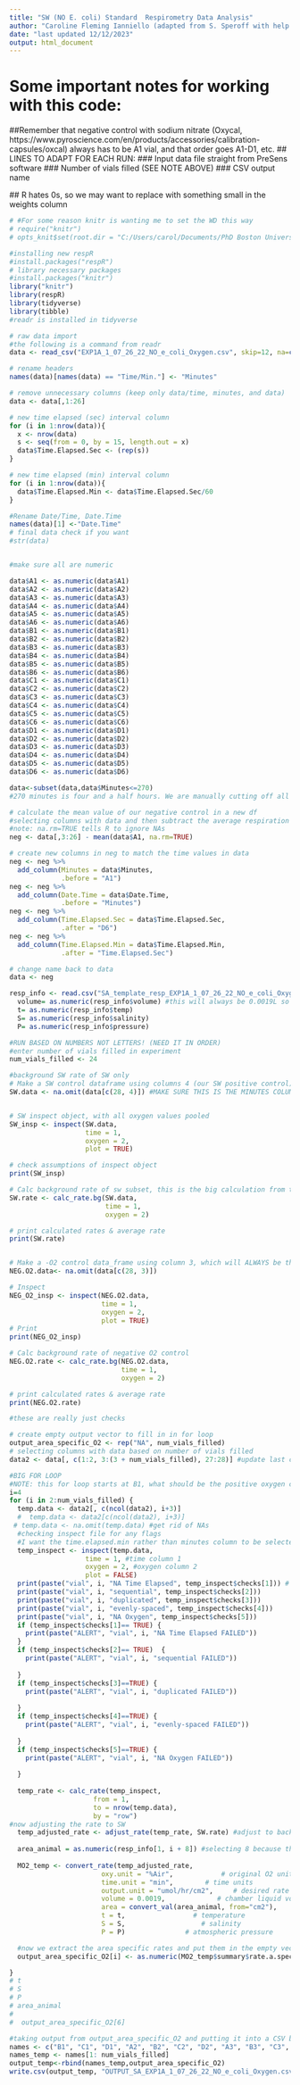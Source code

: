 ```yaml
---
title: "SW (NO E. coli) Standard  Respirometry Data Analysis"
author: "Caroline Fleming Ianniello (adapted from S. Speroff with help from Brian Kennedy and Ethan Deyle)"
date: "last updated 12/12/2023"
output: html_document
---
```



# Some important notes for working with this code: 

  ##Remember that negative control with sodium nitrate (Oxycal, https://www.pyroscience.com/en/products/accessories/calibration-capsules/oxcal)  always has to be A1 vial, and that order goes A1-D1, etc.
  ## LINES TO ADAPT FOR EACH RUN: 
  ### Input data file straight from PreSens software
  ### Number of vials filled (SEE NOTE ABOVE)
  ### CSV output name
  
  ## R hates 0s, so we may want to replace with something small in the weights column


```r
# #For some reason knitr is wanting me to set the WD this way
# require("knitr")
# opts_knit$set(root.dir = "C:/Users/carol/Documents/PhD Boston University 2019-/Astrangia_nutrient_stressors_Rotjan_lab/Surface_area_resp_reruns")
```

```r

#installing new respR
#install.packages("respR")
# library necessary packages
#install.packages("knitr")
library("knitr")
library(respR)
library(tidyverse)
library(tibble)
#readr is installed in tidyverse
```


```r
# raw data import
#the following is a command from readr
data <- read_csv("EXP1A_1_07_26_22_NO_e_coli_Oxygen.csv", skip=12, na=c("No Sensor","NA"))


```


```r
# rename headers
names(data)[names(data) == "Time/Min."] <- "Minutes" 

# remove unnecessary columns (keep only data/time, minutes, and data)
data <- data[,1:26]

# new time elapsed (sec) interval column
for (i in 1:nrow(data)){ 
  x <- nrow(data)
  s <- seq(from = 0, by = 15, length.out = x)
  data$Time.Elapsed.Sec <- (rep(s))
}

# new time elapsed (min) interval column 
for (i in 1:nrow(data)){
  data$Time.Elapsed.Min <- data$Time.Elapsed.Sec/60
}

#Rename Date/Time, Date.Time
names(data)[1] <-"Date.Time"
# final data check if you want
#str(data)


#make sure all are numeric

data$A1 <- as.numeric(data$A1)
data$A2 <- as.numeric(data$A2)
data$A3 <- as.numeric(data$A3)
data$A4 <- as.numeric(data$A4)
data$A5 <- as.numeric(data$A5)
data$A6 <- as.numeric(data$A6)
data$B1 <- as.numeric(data$B1)
data$B2 <- as.numeric(data$B2)
data$B3 <- as.numeric(data$B3)
data$B4 <- as.numeric(data$B4)
data$B5 <- as.numeric(data$B5)
data$B6 <- as.numeric(data$B6)
data$C1 <- as.numeric(data$C1)
data$C2 <- as.numeric(data$C2)
data$C3 <- as.numeric(data$C3)
data$C4 <- as.numeric(data$C4)
data$C5 <- as.numeric(data$C5)
data$C6 <- as.numeric(data$C6)
data$D1 <- as.numeric(data$D1)
data$D2 <- as.numeric(data$D2)
data$D3 <- as.numeric(data$D3)
data$D4 <- as.numeric(data$D4)
data$D5 <- as.numeric(data$D5)
data$D6 <- as.numeric(data$D6)


```

```r
data<-subset(data,data$Minutes<=270)
#270 minutes is four and a half hours. We are manually cutting off all experiments after four and a half hours.
```

```r

# calculate the mean value of our negative control in a new df
#selecting columns with data and then subtract the average respiration rate from column with negative control
#note: na.rm=TRUE tells R to ignore NAs
neg <- data[,3:26] - mean(data$A1, na.rm=TRUE)

# create new columns in neg to match the time values in data
neg <- neg %>%
  add_column(Minutes = data$Minutes,
             .before = "A1")
neg <- neg %>%
  add_column(Date.Time = data$Date.Time,
             .before = "Minutes")
neg <- neg %>%
  add_column(Time.Elapsed.Sec = data$Time.Elapsed.Sec,
             .after = "D6") 
neg <- neg %>%
  add_column(Time.Elapsed.Min = data$Time.Elapsed.Min,
             .after = "Time.Elapsed.Sec")

# change name back to data
data <- neg


```

```r

resp_info <- read.csv("SA_template_resp_EXP1A_1_07_26_22_NO_e_coli_Oxygen.csv", header=TRUE) # NUMBER ORDER, NOT LETTER ORDER
  volume= as.numeric(resp_info$volume) #this will always be 0.0019L so we can just hard code it
  t= as.numeric(resp_info$temp)
  S= as.numeric(resp_info$salinity)
  P= as.numeric(resp_info$pressure)
```


```r
#RUN BASED ON NUMBERS NOT LETTERS! (NEED IT IN ORDER)
#enter number of vials filled in experiment
num_vials_filled <- 24

```

```r

#background SW rate of SW only
# Make a SW control dataframe using columns 4 (our SW positive control) & the time
SW.data <- na.omit(data[c(28, 4)]) #MAKE SURE THIS IS THE MINUTES COLUMN


# SW inspect object, with all oxygen values pooled
SW_insp <- inspect(SW.data,
                   time = 1, 
                   oxygen = 2, 
                   plot = TRUE)

# check assumptions of inspect object 
print(SW_insp)

# Calc background rate of sw subset, this is the big calculation from the RespR package
SW.rate <- calc_rate.bg(SW.data, 
                        time = 1,
                        oxygen = 2)

# print calculated rates & average rate
print(SW.rate)



```

```r
# Make a -O2 control data_frame using column 3, which will ALWAYS be the negative control
NEG.O2.data<- na.omit(data[c(28, 3)])

# Inspect 
NEG_O2_insp <- inspect(NEG.O2.data,
                       time = 1, 
                       oxygen = 2,
                       plot = TRUE)
# Print
print(NEG_O2_insp)

# Calc background rate of negative O2 control
NEG.O2.rate <- calc_rate.bg(NEG.O2.data, 
                            time = 1,
                            oxygen = 2)

# print calculated rates & average rate
print(NEG.O2.rate)

#these are really just checks
```

```r

# create empty output vector to fill in in for loop
output_area_specific_O2 <- rep("NA", num_vials_filled)
# selecting columns with data based on number of vials filled
data2 <- data[, c(1:2, 3:(3 + num_vials_filled), 27:28)] #update last columns for a full run

#BIG FOR LOOP
#NOTE: this for loop starts at B1, what should be the positive oxygen control, because we don't care about A1 the negative control
i=4
for (i in 2:num_vials_filled) { 
  temp.data <- data2[, c(ncol(data2), i+3)]
  #  temp.data <- data2[c(ncol(data2), i+3)]
 # temp.data <- na.omit(temp.data) #get rid of NAs
  #checking inspect file for any flags 
  #I want the time.elapsed.min rather than minutes column to be selected
  temp_inspect <- inspect(temp.data,
                   time = 1, #time column 1
                   oxygen = 2, #oxygen column 2
                   plot = FALSE)
  print(paste("vial", i, "NA Time Elapsed", temp_inspect$checks[1])) # FALSE is good
  print(paste("vial", i, "sequential", temp_inspect$checks[2]))
  print(paste("vial", i, "duplicated", temp_inspect$checks[3]))
  print(paste("vial", i, "evenly-spaced", temp_inspect$checks[4]))
  print(paste("vial", i, "NA Oxygen", temp_inspect$checks[5]))
  if (temp_inspect$checks[1]== TRUE) {
    print(paste("ALERT", "vial", i, "NA Time Elapsed FAILED"))
  }
  if (temp_inspect$checks[2]== TRUE)  {
    print(paste("ALERT", "vial", i, "sequential FAILED"))
    
  }
  if (temp_inspect$checks[3]==TRUE) {
    print(paste("ALERT", "vial", i, "duplicated FAILED"))
    
  }
  if (temp_inspect$checks[4]==TRUE) {
    print(paste("ALERT", "vial", i, "evenly-spaced FAILED"))
    
  }
  if (temp_inspect$checks[5]==TRUE) {
    print(paste("ALERT", "vial", i, "NA Oxygen FAILED"))
    
  }
  
  temp_rate <- calc_rate(temp_inspect, 
                     from = 1,
                     to = nrow(temp.data),
                     by = "row")
#now adjusting the rate to SW
  temp_adjusted_rate <- adjust_rate(temp_rate, SW.rate) #adjust to background seawater respiration
  
  area_animal = as.numeric(resp_info[1, i + 8]) #selecting 8 because that is the first with real data -- first vial column will always be negative control
  
  MO2_temp <- convert_rate(temp_adjusted_rate,
                       oxy.unit = "%Air",            # original O2 units
                       time.unit = "min",        # time units 
                       output.unit = "umol/hr/cm2",     # desired rate units 
                       volume = 0.0019,             # chamber liquid volume, MUST BE IN LITERS, will always be 1.9mL
                       area = convert_val(area_animal, from="cm2"),           # surface area MUST BE in meters squared (take cm squared / 10,000) using convert_val function to get m2
                       t = t,                 # temperature
                       S = S,                   # salinity 
                       P = P)               # atmospheric pressure

  #now we extract the area specific rates and put them in the empty vector we made
  output_area_specific_O2[i] <- as.numeric(MO2_temp$summary$rate.a.spec)

}
# t
# S
# P
# area_animal
# 
#  output_area_specific_O2[6]
```



```r
#taking output from output_area_specific_O2 and putting it into a CSV by vial name
names <- c("B1", "C1", "D1", "A2", "B2", "C2", "D2", "A3", "B3", "C3", "D3" ,"A4" ,"B4", "C4" ,"D4", "A5", "B5", "C5" ,"D5" ,"A6", "B6", "C6", "D6")
names_temp <- names[1: num_vials_filled]
output_temp<-rbind(names_temp,output_area_specific_O2)
write.csv(output_temp, "OUTPUT_SA_EXP1A_1_07_26_22_NO_e_coli_Oxygen.csv", row.names=FALSE)


```

